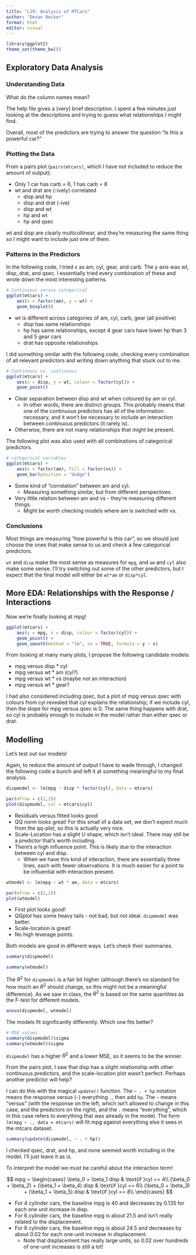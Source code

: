 ```yaml
---
title: "L19: Analysis of MTCars"
author: "Devan Becker"
format: html
editor: visual
---
```


```r
library(ggplot2)
theme_set(theme_bw())
```


## Exploratory Data Analysis

### Understanding Data

What do the column names mean?

The help file gives a (very) brief description. I spent a few minutes just looking at the descriptions and trying to guess what relationships I might find.

Overall, most of the predictors are trying to answer the question "Is this a powerful car?" 

### Plotting the Data

From a pairs plot (`pairs(mtcars)`, which I have not included to reduce the amount of output):

- Only 1 car has carb = 6, 1 has carb = 8
- wt and drat are (-ively) correlated
    - disp and hp
    - disp and drat (-ive)
    - disp and wt
    - hp and wt 
    - hp and qsec

wt and disp are clearly multicollinear, and they're measuring the same thing so I might want to include just one of them.

### Patterns in the Predictors

In the following code, I tried x as am, cyl, gear, and carb. The y axis was wt, disp, drat, and qsec. I essentially tried every combination of these and wrote down the most interesting patterns. 

```r
# Continuous versus categorical
ggplot(mtcars) +
    aes(x = factor(am), y = wt) +
    geom_boxplot()
```

- wt is different across categories of am, cyl, carb, gear (all positive)
    - disp has same relationships
    - hp has same relationships, except 4 gear cars have lower hp than 3 and 5 gear cars
    - drat has opposite relationships
    
I did something similar with the following code, checking every combination of all relevant predictors and writing down anything that stuck out to me. 
    
```r
# Continuous vs. continuous
ggplot(mtcars) +
    aes(x = disp, y = wt, colour = factor(cyl)) +
    geom_point()
```

- Clear separation between disp and wt when coloured by am or cyl.
    - In other words, there are distinct groups. This probably means that one of the continuous predictors has all of the information necessary, and it won't be necessary to include an interaction between continuous predictors (it rarely is).
- Otherwise, there are not many relationships that might be present.


The following plot was also used with all combinations of categorical predictors. 

```r
# categorical variables
ggplot(mtcars) + 
    aes(x = factor(am), fill = factor(vs)) +
    geom_bar(position = "dodge")
```

- Some kind of "correlation" between am and cyl.
    - Measuring something similar, but from different perspectives.
- Very little relation between am and vs - they're measuring different things.
    - Might be worth checking models where am is switched with vs. 

### Conclusions

Most things are measuring "how powerful is this car", so we should just choose the ones that make sense to us and check a few categorical predictors.

`wt` and `disp` make the most sense as measures for `mpg`, and `am` and `cyl` also make some sense. I'll try switching out some of the other predictors, but I expect that the final model will either be `wt*am` or `disp*cyl`.

## More EDA: Relationships with the Response / Interactions


Now we're finally looking at mpg!

```r
ggplot(mtcars) +
    aes(y = mpg, x = disp, colour = factor(cyl)) +
    geom_point() +
    geom_smooth(method = "lm", se = TRUE, formula = y ~ x)
```

From looking at many many plots, I propose the following candidate models:

- mpg versus disp * cyl
- mpg versus wt * am (cyl?)
- mpg versus wt * vs (maybe not an interaction)
- mpg versus wt * gear?

I had also considered including qsec, but a plot of mpg versus qsec with colours from cyl revealed that cyl explains the relationship; if we include cyl, then the slope for mpg versus qsec is 0. The same thing happens with drat, so cyl is probably enough to include in the model rather than either qsec or drat. 


## Modelling 

Let's test out our models!

Again, to reduce the amount of output I have to wade through, I changed the following code a bunch and left it at something meaningful to my final analysis.

```r
dispmodel <- lm(mpg ~ disp * factor(cyl), data = mtcars)

par(mfrow = c(2,2))
plot(dispmodel, col = mtcars$cyl)
```

- Residuals versus fitted looks good
- QQ norm looks great! For this small of a data set, we don't expect much from the qq-plot, so this is actually very nice.
- Scale-Location has a slight U shape, which isn't ideal. There may still be a predictor that's worth including.
- There's a high influence point. This is likely due to the interaction between cyl and disp.
    - When we have this kind of interaction, there are essentially three lines, each with fewer observations. It is much easier for a point to be influential with interaction present. 

```r
wtmodel <- lm(mpg ~ wt * am, data = mtcars)

par(mfrow = c(2,2))
plot(wtmodel)
```

- First plot looks good!
- QQplot has some heavy tails - not bad, but not ideal. `dispmodel` was better.
- Scale-location is great!
- No high leverage points.

Both models are good in different ways. Let's check their summaries.

```r
summary(dispmodel)
```

```r
summary(wtmodel)
```

The $R^2$ for `dispmodel` is a fair bit higher (although there's no standard for how much an $R^2$ should change, so this might not be a meaningful difference). As we saw in class, the $R^2$ is based on the same quantities as the F-test for different models. 

```r
anova(dispmodel, wtmodel)
```

The models fit significantly differently. Which one fits better?

```r
# MSE values
summary(dispmodel)$sigma
summary(wtmodel)$sigma
```

`dispmodel` has a higher $R^2$ and a lower MSE, so it seems to be the winner.

From the pairs plot, I saw that disp has a slight relationship with other continuous predictors, and the scale-location plot wasn't perfect. Perhaps another predictor will help?

I can do this with the magical `update()` function. The `~ . + hp` notation means the response versus (`~`) everything `.`, then add `hp`. The `~` means "versus" (with the response on the left, which isn't allowed to change in this case, and the predictors on the right), and the `.` means "everything", which in this case refers to everything that was already in the model. The form `lm(mpg ~ ., data = mtcars)` will fit mpg against everything else it sees in the mtcars dataset. 

```r
summary(update(dispmodel, ~ . + hp)) 
```

I checked qsec, drat, and hp, and none seemed worth including in the model. I'll just leave it as is.

To interpret the model we must be careful about the interaction term!

$$
mpg = \begin{cases}
\beta_0 + \beta_1 disp & \text{if }cyl == 4\\
(\beta_0 + \beta_2) + (\beta_1 + \beta_4) disp & \text{if }cyl == 6\\
(\beta_0 + \beta_3) + (\beta_1 + \beta_5) disp & \text{if }cyl == 8\\
\end{cases}
$$

- For 4 cylinder cars, the baseline mpg is 40 and decreases by 0.135 for each one unit increase in disp.
- For 6 cylinder cars, the baseline mpg is about 21.5 and isn't really related to the displacement.
- For 8 cylinder cars, the baseline mpg is about 24.5 and decreases by about 0.02 for each one-unit increase in displacement.
    - Note that displacement has really large units, so 0.02 over hundreds of one-unit increases is still a lot!







